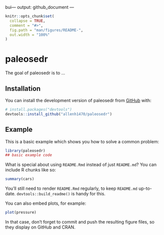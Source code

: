 bui---
output: github_document
---

<!-- README.md is generated from README.Rmd. Please edit that file -->

```r
knitr::opts_chunk$set(
  collapse = TRUE,
  comment = "#>",
  fig.path = "man/figures/README-",
  out.width = "100%"
)
```

# paleosedr

<!-- badges: start -->
<!-- badges: end -->

The goal of paleosedr is to ...

## Installation

You can install the development version of paleosedr from [GitHub](https://github.com/) with:

``` r
# install.packages("devtools")
devtools::install_github("allenh1470/paleosedr")
```

## Example

This is a basic example which shows you how to solve a common problem:

```r
library(paleosedr)
## basic example code
```

What is special about using `README.Rmd` instead of just `README.md`? You can include R chunks like so:

```r
summary(cars)
```

You'll still need to render `README.Rmd` regularly, to keep `README.md` up-to-date. `devtools::build_readme()` is handy for this.

You can also embed plots, for example:

```r
plot(pressure)
```

In that case, don't forget to commit and push the resulting figure files, so they display on GitHub and CRAN.
